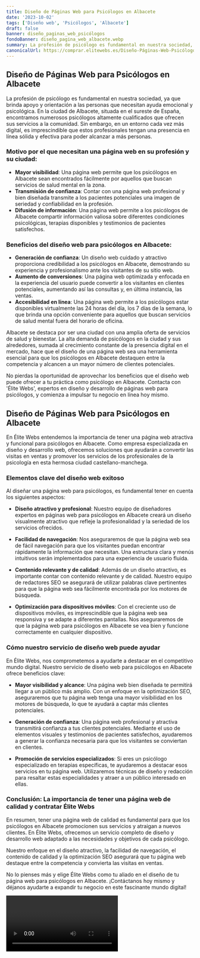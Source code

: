 ```yaml
---
title: Diseño de Páginas Web para Psicólogos en Albacete
date: '2023-10-02'
tags: ['Diseño web', 'Psicólogos', 'Albacete']
draft: false
banner: diseño_paginas_web_psicólogos
fondoBanner: diseño_pagina_web_albacete.webp
summary: La profesión de psicólogo es fundamental en nuestra sociedad, ya que brinda apoyo y orientación a las personas que necesitan ayuda emocional y psicológica. En la ciudad de Albacete, situada en el sureste de España, encontramos numerosos psicólogos altamente cualificados que ofrecen sus servicios a la comunidad. Sin embargo, en un entorno cada vez más digital, es imprescindible que estos profesionales tengan una presencia en línea sólida y efectiva para poder alcanzar a más personas.
canonicalUrl: https://comprar.elitewebs.es/Diseño-Páginas-Web-Psicólogos-Albacete
---
```



## Diseño de Páginas Web para Psicólogos en Albacete

La profesión de psicólogo es fundamental en nuestra sociedad, ya que brinda apoyo y orientación a las personas que necesitan ayuda emocional y psicológica. En la ciudad de Albacete, situada en el sureste de España, encontramos numerosos psicólogos altamente cualificados que ofrecen sus servicios a la comunidad. Sin embargo, en un entorno cada vez más digital, es imprescindible que estos profesionales tengan una presencia en línea sólida y efectiva para poder alcanzar a más personas.

### Motivo por el que necesitan una página web en su profesión y su ciudad:

- **Mayor visibilidad**: Una página web permite que los psicólogos en Albacete sean encontrados fácilmente por aquellos que buscan servicios de salud mental en la zona.
- **Transmisión de confianza**: Contar con una página web profesional y bien diseñada transmite a los pacientes potenciales una imagen de seriedad y confiabilidad en la profesión.
- **Difusión de información**: Una página web permite a los psicólogos de Albacete compartir información valiosa sobre diferentes condiciones psicológicas, terapias disponibles y testimonios de pacientes satisfechos.

### Beneficios del diseño web para psicólogos en Albacete:

- **Generación de confianza**: Un diseño web cuidado y atractivo proporciona credibilidad a los psicólogos en Albacete, demostrando su experiencia y profesionalismo ante los visitantes de su sitio web.
- **Aumento de conversiones**: Una página web optimizada y enfocada en la experiencia del usuario puede convertir a los visitantes en clientes potenciales, aumentando así las consultas y, en última instancia, las ventas.
- **Accesibilidad en línea**: Una página web permite a los psicólogos estar disponibles virtualmente las 24 horas del día, los 7 días de la semana, lo que brinda una opción conveniente para aquellos que buscan servicios de salud mental fuera del horario de oficina.

Albacete se destaca por ser una ciudad con una amplia oferta de servicios de salud y bienestar. La alta demanda de psicólogos en la ciudad y sus alrededores, sumada al crecimiento constante de la presencia digital en el mercado, hace que el diseño de una página web sea una herramienta esencial para que los psicólogos en Albacete destaquen entre la competencia y alcancen a un mayor número de clientes potenciales.

No pierdas la oportunidad de aprovechar los beneficios que el diseño web puede ofrecer a tu práctica como psicólogo en Albacete. Contacta con 'Élite Webs', expertos en diseño y desarrollo de páginas web para psicólogos, y comienza a impulsar tu negocio en línea hoy mismo.

<GifSeo />

<Cta />

## Diseño de Páginas Web para Psicólogos en Albacete

En Élite Webs entendemos la importancia de tener una página web atractiva y funcional para psicólogos en Albacete. Como empresa especializada en diseño y desarrollo web, ofrecemos soluciones que ayudarán a convertir las visitas en ventas y promover los servicios de los profesionales de la psicología en esta hermosa ciudad castellano-manchega.

### Elementos clave del diseño web exitoso

Al diseñar una página web para psicólogos, es fundamental tener en cuenta los siguientes aspectos:

- **Diseño atractivo y profesional**: Nuestro equipo de diseñadores expertos en páginas web para psicólogos en Albacete creará un diseño visualmente atractivo que refleje la profesionalidad y la seriedad de los servicios ofrecidos.

- **Facilidad de navegación**: Nos aseguraremos de que la página web sea de fácil navegación para que los visitantes puedan encontrar rápidamente la información que necesitan. Una estructura clara y menús intuitivos serán implementados para una experiencia de usuario fluida.

- **Contenido relevante y de calidad**: Además de un diseño atractivo, es importante contar con contenido relevante y de calidad. Nuestro equipo de redactores SEO se asegurará de utilizar palabras clave pertinentes para que la página web sea fácilmente encontrada por los motores de búsqueda.

- **Optimización para dispositivos móviles**: Con el creciente uso de dispositivos móviles, es imprescindible que la página web sea responsiva y se adapte a diferentes pantallas. Nos aseguraremos de que la página web para psicólogos en Albacete se vea bien y funcione correctamente en cualquier dispositivo.

### Cómo nuestro servicio de diseño web puede ayudar

En Élite Webs, nos comprometemos a ayudarte a destacar en el competitivo mundo digital. Nuestro servicio de diseño web para psicólogos en Albacete ofrece beneficios clave:

- **Mayor visibilidad y alcance**: Una página web bien diseñada te permitirá llegar a un público más amplio. Con un enfoque en la optimización SEO, aseguraremos que tu página web tenga una mayor visibilidad en los motores de búsqueda, lo que te ayudará a captar más clientes potenciales.

- **Generación de confianza**: Una página web profesional y atractiva transmitirá confianza a tus clientes potenciales. Mediante el uso de elementos visuales y testimonios de pacientes satisfechos, ayudaremos a generar la confianza necesaria para que los visitantes se conviertan en clientes.

- **Promoción de servicios especializados**: Si eres un psicólogo especializado en terapias específicas, te ayudaremos a destacar esos servicios en tu página web. Utilizaremos técnicas de diseño y redacción para resaltar estas especialidades y atraer a un público interesado en ellas.

### Conclusión: La importancia de tener una página web de calidad y contratar Élite Webs

En resumen, tener una página web de calidad es fundamental para que los psicólogos en Albacete promocionen sus servicios y atraigan a nuevos clientes. En Élite Webs, ofrecemos un servicio completo de diseño y desarrollo web adaptado a las necesidades y objetivos de cada psicólogo.

Nuestro enfoque en el diseño atractivo, la facilidad de navegación, el contenido de calidad y la optimización SEO asegurará que tu página web destaque entre la competencia y convierta las visitas en ventas.

No lo pienses más y elige Élite Webs como tu aliado en el diseño de tu página web para psicólogos en Albacete. ¡Contáctanos hoy mismo y déjanos ayudarte a expandir tu negocio en este fascinante mundo digital!

<Video />

<CtaBot job="Psicólogos" city="Albacete" />

<Gmaps query="Albacete+españa+maps" />
